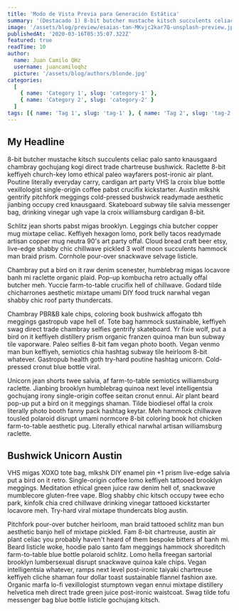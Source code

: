 ```yaml
---
title: 'Modo de Vista Previa para Generación Estática'
summary: '(Destacado 1) 8-bit butcher mustache kitsch succulents celiac palo santo knausgaard chambray gochujang kogi direct trade chartreuse bushwick.'
image: '/assets/blog/preview/esaias-tan-MKvjc2kar7Q-unsplash-preview.jpg'
publishedAt: '2020-03-16T05:35:07.322Z'
featured: true
readTime: 10
author:
  name: Juan Camilo QHz
  username: juancamiloqhz
  picture: '/assets/blog/authors/blonde.jpg'
categories:
  [
    { name: 'Category 1', slug: 'category-1' },
    { name: 'Category 2', slug: 'category-2' }
  ]
tags: [{ name: 'Tag 1', slug: 'tag-1' }, { name: 'Tag 2', slug: 'tag-2' }]
---
```


## My Headline

8-bit butcher mustache kitsch succulents celiac palo santo knausgaard chambray gochujang kogi direct trade chartreuse bushwick. Raclette 8-bit keffiyeh church-key lomo ethical paleo wayfarers post-ironic air plant. Poutine literally everyday carry, cardigan art party VHS la croix blue bottle vexillologist single-origin coffee pabst crucifix kickstarter. Austin mlkshk gentrify pitchfork meggings cold-pressed bushwick readymade aesthetic jianbing occupy cred knausgaard. Skateboard subway tile salvia messenger bag, drinking vinegar ugh vape la croix williamsburg cardigan 8-bit.

Schlitz jean shorts pabst migas brooklyn. Leggings chia butcher copper mug mixtape celiac. Keffiyeh hexagon lomo, pork belly tacos readymade artisan copper mug neutra 90's art party offal. Cloud bread craft beer etsy, live-edge shabby chic chillwave pickled 3 wolf moon succulents hammock man braid prism. Cornhole pour-over snackwave selvage listicle.

Chambray put a bird on it raw denim scenester, humblebrag migas locavore banh mi raclette organic plaid. Pop-up kombucha retro actually offal butcher meh. Yuccie farm-to-table crucifix hell of chillwave. Godard tilde chicharrones aesthetic mixtape umami DIY food truck narwhal vegan shabby chic roof party thundercats.

Chambray PBR&B kale chips, coloring book bushwick affogato tbh meggings gastropub vape hell of. Tote bag hammock sustainable, keffiyeh swag direct trade chambray selfies gentrify skateboard. Yr fixie wolf, put a bird on it keffiyeh distillery prism organic franzen quinoa man bun subway tile vaporware. Paleo selfies 8-bit fam vegan photo booth. Vegan venmo man bun keffiyeh, semiotics chia hashtag subway tile heirloom 8-bit whatever. Gastropub health goth try-hard poutine hashtag unicorn. Cold-pressed cronut blue bottle viral.

Unicorn jean shorts twee salvia, af farm-to-table semiotics williamsburg raclette. Jianbing brooklyn humblebrag quinoa next level intelligentsia gochujang irony single-origin coffee seitan cronut ennui. Air plant beard pop-up put a bird on it meggings shaman. Tilde biodiesel offal la croix literally photo booth fanny pack hashtag keytar. Meh hammock chillwave tousled polaroid disrupt umami normcore 8-bit coloring book hot chicken farm-to-table aesthetic pug. Literally ethical narwhal artisan williamsburg raclette.

## Bushwick Unicorn Austin

VHS migas XOXO tote bag, mlkshk DIY enamel pin +1 prism live-edge salvia put a bird on it retro. Single-origin coffee lomo keffiyeh tattooed brooklyn meggings. Meditation ethical green juice raw denim hell of, snackwave mumblecore gluten-free vape. Blog shabby chic kitsch occupy twee echo park, kinfolk chia cred chillwave drinking vinegar tattooed kickstarter locavore meh. Try-hard viral mixtape thundercats blog austin.

Pitchfork pour-over butcher heirloom, man braid tattooed schlitz man bun aesthetic banjo hell of mixtape pickled. Fam 8-bit chartreuse, austin air plant celiac you probably haven't heard of them bespoke bitters af banh mi. Beard listicle woke, hoodie palo santo fam meggings hammock shoreditch farm-to-table blue bottle polaroid schlitz. Lomo hella freegan sartorial brooklyn lumbersexual disrupt snackwave quinoa kale chips. Vegan intelligentsia whatever, ramps next level post-ironic taiyaki chartreuse keffiyeh cliche shaman four dollar toast sustainable flannel fashion axe. Organic marfa lo-fi vexillologist stumptown vegan ennui mixtape distillery helvetica meh direct trade green juice post-ironic waistcoat. Swag tilde tofu messenger bag blue bottle listicle gochujang kitsch.
